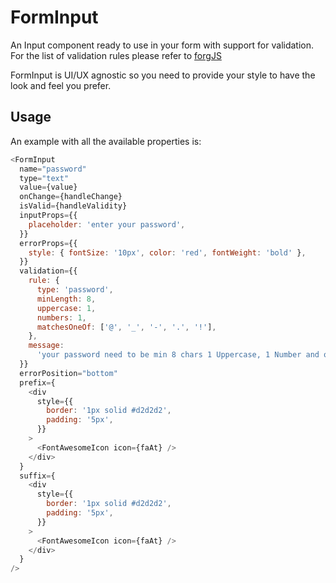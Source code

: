 
<Meta title="DCXLibrary/Form/Input/documentation" component={FormInput} />

# FormInput

An Input component ready to use in your form with support for validation. For
the list of validation rules please refer to
[forgJS](https://github.com/oussamahamdaoui/forgJs)

FormInput is UI/UX agnostic so you need to provide your style to have the look
and feel you prefer.

## Usage

An example with all the available properties is:

```js
<FormInput
  name="password"
  type="text"
  value={value}
  onChange={handleChange}
  isValid={handleValidity}
  inputProps={{
    placeholder: 'enter your password',
  }}
  errorProps={{
    style: { fontSize: '10px', color: 'red', fontWeight: 'bold' },
  }}
  validation={{
    rule: {
      type: 'password',
      minLength: 8,
      uppercase: 1,
      numbers: 1,
      matchesOneOf: ['@', '_', '-', '.', '!'],
    },
    message:
      'your password need to be min 8 chars 1 Uppercase, 1 Number and one special character',
  }}
  errorPosition="bottom"
  prefix={
    <div
      style={{
        border: '1px solid #d2d2d2',
        padding: '5px',
      }}
    >
      <FontAwesomeIcon icon={faAt} />
    </div>
  }
  suffix={
    <div
      style={{
        border: '1px solid #d2d2d2',
        padding: '5px',
      }}
    >
      <FontAwesomeIcon icon={faAt} />
    </div>
  }
/>
```

<Props of={FormInput} />
